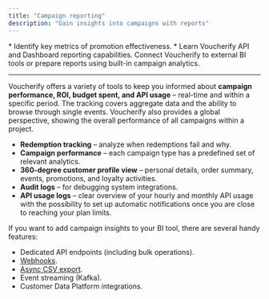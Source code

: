 ```yaml
---
title: "Campaign reporting"
description: "Gain insights into campaigns with reports"
---
```


<Note>
  * Identify key metrics of promotion effectiveness.
  * Learn Voucherify API and Dashboard reporting capabilities.
</Note>

<Check>
  Connect Voucherify to external BI tools or prepare reports using built-in campaign analytics.
</Check>

***

Voucherify offers a variety of tools to keep you informed about **campaign performance, ROI, budget spent, and API usage** – real-time and within a specific period. The tracking covers aggregate data and the ability to browse through single events. Voucherify also provides a global perspective, showing the overall performance of all campaigns within a project.

* **Redemption tracking** – analyze when redemptions fail and why.
* **Campaign performance** – each campaign type has a predefined set of relevant analytics.
* **360-degree customer profile view** – personal details, order summary, events, promotions, and loyalty activities.
* **Audit logs** – for debugging system integrations.
* **API usage logs** – clear overview of your hourly and monthly API usage with the possibility to set up automatic notifications once you are close to reaching your plan limits.

If you want to add campaign insights to your BI tool, there are several handy features:

* Dedicated API endpoints (including bulk operations).
* [Webhooks](/api-reference/introduction-to-webhooks).
* [Async CSV export](https://support.voucherify.io/article/543-data-export "Data Export").
* Event streaming (Kafka).
* Customer Data Platform integrations.
